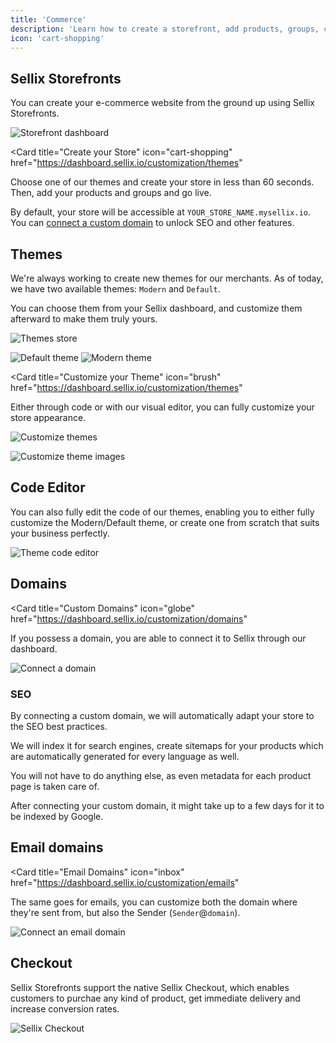 ```yaml
---
title: 'Commerce'
description: 'Learn how to create a storefront, add products, groups, categories and go live'
icon: 'cart-shopping'
---
```


## Sellix Storefronts

You can create your e-commerce website from the ground up using Sellix Storefronts.

<img
  className="block"
  src="https://cdn.sellix.io/static/documentation/images/commerce/dashboard.png"
  alt="Storefront dashboard"
/>

<Card
  title="Create your Store"
  icon="cart-shopping"
  href="https://dashboard.sellix.io/customization/themes"
>
  Choose one of our themes and create your store in less than 60 seconds. Then, add your products and groups and go live.
</Card>

<Info>By default, your store will be accessible at `YOUR_STORE_NAME.mysellix.io`. You can [connect a custom domain](#domains) to unlock SEO and other features.</Info>

## Themes

We're always working to create new themes for our merchants. As of today, we have two available themes: `Modern` and `Default`.

You can choose them from your Sellix dashboard, and customize them afterward to make them truly yours.

<img
  className="block"
  src="https://cdn.sellix.io/static/documentation/images/commerce/theme-store.png"
  alt="Themes store"
/>

<AccordionGroup>
  <Accordion title="Default Theme">
    <img
      className="block"
      src="https://cdn.sellix.io/static/documentation/images/commerce/default.png"
      alt="Default theme"
    />
  </Accordion>

  <Accordion title="Modern Theme">
    <img
      className="block"
      src="https://cdn.sellix.io/static/documentation/images/commerce/modern.png"
      alt="Modern theme"
    />
  </Accordion>
</AccordionGroup>

<Card
  title="Customize your Theme"
  icon="brush"
  href="https://dashboard.sellix.io/customization/themes"
>
  Either through code or with our visual editor, you can fully customize your store appearance.
</Card>

<img
  className="block"
  src="https://cdn.sellix.io/static/documentation/images/commerce/customize.png"
  alt="Customize themes"
/>

<img
  className="block"
  src="https://cdn.sellix.io/static/documentation/images/commerce/customization.png"
  alt="Customize theme images"
/>

## Code Editor

You can also fully edit the code of our themes, enabling you to either fully customize the Modern/Default theme, or create one from scratch that suits your business perfectly.

<img
  className="block"
  src="https://cdn.sellix.io/static/documentation/images/commerce/code-editor.png"
  alt="Theme code editor"
/>

## Domains

<Card
  title="Custom Domains"
  icon="globe"
  href="https://dashboard.sellix.io/customization/domains"
>
  If you possess a domain, you are able to connect it to Sellix through our dashboard.
</Card>

<img
  className="block"
  src="https://cdn.sellix.io/static/documentation/images/commerce/domains.png"
  alt="Connect a domain"
/>

### SEO

By connecting a custom domain, we will automatically adapt your store to the SEO best practices.

We will index it for search engines, create sitemaps for your products which are automatically generated for every language as well.

You will not have to do anything else, as even metadata for each product page is taken care of.

<Note>After connecting your custom domain, it might take up to a few days for it to be indexed by Google.</Note>

## Email domains

<Card
  title="Email Domains"
  icon="inbox"
  href="https://dashboard.sellix.io/customization/emails"
>
  The same goes for emails, you can customize both the domain where they're sent from, but also the Sender (`Sender`@`domain`).
</Card>

<img
  className="block"
  src="https://cdn.sellix.io/static/documentation/images/commerce/domain-emails.png"
  alt="Connect an email domain"
/>

## Checkout

Sellix Storefronts support the native Sellix Checkout, which enables customers to purchae any kind of product, get immediate delivery and increase conversion rates.

<img
  className="block"
  src="https://cdn.sellix.io/static/documentation/images/links/checkout.png"
  alt="Sellix Checkout"
/>
